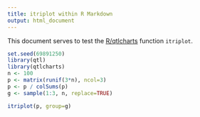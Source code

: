 ```yaml
---
title: itriplot within R Markdown
output: html_document
---
```


This document serves to test the
[R/qtlcharts](https://kbroman.org/qtlcharts/) function `itriplot`.

```r
set.seed(69891250)
library(qtl)
library(qtlcharts)
n <- 100
p <- matrix(runif(3*n), ncol=3)
p <- p / colSums(p)
g <- sample(1:3, n, replace=TRUE)
```

```r
itriplot(p, group=g)
```
